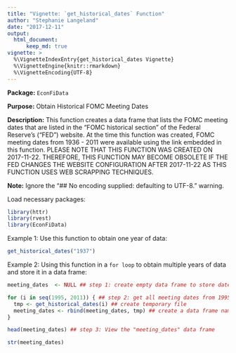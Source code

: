 ```yaml
---
title: "Vignette: `get_historical_dates` Function"
author: "Stephanie Langeland"
date: "2017-12-11"
output: 
  html_document:
      keep_md: true
vignette: >
  %\VignetteIndexEntry{get_historical_dates Vignette}
  %\VignetteEngine{knitr::rmarkdown}
  %\VignetteEncoding{UTF-8}
---
```


__Package:__ `EconFiData`

__Purpose:__ Obtain Historical FOMC Meeting Dates

__Description:__ This function creates a data frame that lists the FOMC meeting
dates that are listed in the "FOMC historical section" of the Federal Reserve's
("FED") website.  At the time this function was created, FOMC meeting dates from
1936 - 2011 were available using the link embedded in this function. PLEASE NOTE
THAT THIS FUNCTION WAS CREATED ON 2017-11-22.  THEREFORE, THIS FUNCTION MAY BECOME
OBSOLETE IF THE FED CHANGES THE WEBSITE CONFIGURATION AFTER 2017-11-22 AS THIS FUNCTION
USES WEB SCRAPPING TECHNIQUES. 

__Note:__  Ignore the "## No encoding supplied: defaulting to UTF-8." warning.

Load necessary packages: 

```r
library(httr)
library(rvest)
library(EconFiData)
```

Example 1: Use this function to obtain one year of data:

```r
get_historical_dates("1937") 
```

Example 2: Using this function in a `for loop` to obtain multiple years of data 
and store it in a data frame:

```r
meeting_dates  <- NULL ## step 1: create empty data frame to store dates

for (i in seq(1995, 2011)) { ## step 2: get all meeting dates from 1995-2011
  tmp <- get_historical_dates(i) ## create temporary file
  meeting_dates <- rbind(meeting_dates, tmp) ## create a data frame named "meeting_dates"
} 

head(meeting_dates) ## step 3: View the "meeting_dates" data frame 

str(meeting_dates)
```
